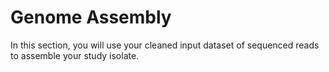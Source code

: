 # Genome Assembly {#sec-assembly .unnumbered}

In this section, you will use your cleaned input dataset of sequenced reads to assemble your study isolate.